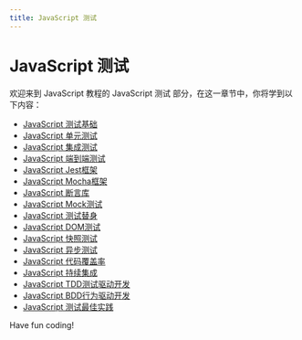 ```yaml
---
title: JavaScript 测试
---
```


# JavaScript 测试

欢迎来到 JavaScript 教程的 JavaScript 测试 部分，在这一章节中，你将学到以下内容：

- [JavaScript 测试基础](./0-javascript-testing-basics.mdx)
- [JavaScript 单元测试](./1-javascript-unit-test.mdx)
- [JavaScript 集成测试](./2-javascript-integration-testing.mdx)
- [JavaScript 端到端测试](./3-javascript-end-to-end-testing.mdx)
- [JavaScript Jest框架](./4-javascript-jest-framework.mdx)
- [JavaScript Mocha框架](./5-javascript-mocha-framework.mdx)
- [JavaScript 断言库](./6-javascript-assertion-library.mdx)
- [JavaScript Mock测试](./7-javascript-mock-test.mdx)
- [JavaScript 测试替身](./8-javascript-test-avatars.mdx)
- [JavaScript DOM测试](./9-javascript-dom-test.mdx)
- [JavaScript 快照测试](./10-javascript-snapshot-test.mdx)
- [JavaScript 异步测试](./11-javascript-asynchronous-test.mdx)
- [JavaScript 代码覆盖率](./12-javascript-code-coverage.mdx)
- [JavaScript 持续集成](./13-javascript-continuous-integration.mdx)
- [JavaScript TDD测试驱动开发](./14-javascript-tdd-test-driven-development.mdx)
- [JavaScript BDD行为驱动开发](./15-javascript-bdd-behavior-driven-development.mdx)
- [JavaScript 测试最佳实践](./16-javascript-testing-best-practices.mdx)

Have fun coding!